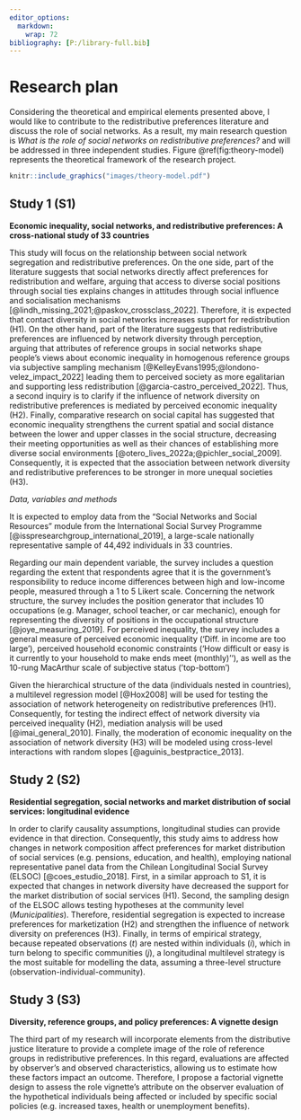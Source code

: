 ```yaml
---
editor_options:
  markdown:
    wrap: 72
bibliography: [P:/library-full.bib]     
---
```

# Research plan  

Considering the theoretical and empirical elements presented above, I would like to contribute to the redistributive preferences literature and discuss the role of social networks. As a result, my main research question is *What is the role of social networks on redistributive preferences?* and will be addressed in three independent studies. Figure  \@ref(fig:theory-model)  represents the theoretical framework of the research project.

```r
knitr::include_graphics("images/theory-model.pdf")
```

## Study 1 (S1)

**Economic inequality, social networks, and redistributive preferences: A cross-national study of 33 countries**

This study will focus on the relationship between social network segregation and redistributive preferences. On the one side, part of the literature suggests that social networks directly affect preferences for redistribution and welfare, arguing that access to diverse social positions through social ties explains changes in attitudes through social influence and socialisation mechanisms [@lindh_missing_2021;@paskov_crossclass_2022]. Therefore, it is expected that contact diversity in social networks increases support for redistribution (H1). On the other hand, part of the literature suggests that redistributive preferences are influenced by network diversity through perception, arguing that attributes of reference groups in social networks shape people's views about economic inequality in homogenous reference groups via subjective sampling mechanism [@KelleyEvans1995;@londono-velez_impact_2022] leading them to perceived society as more egalitarian and supporting less redistribution [@garcia-castro_perceived_2022]. Thus,  a second inquiry is to clarify if the influence of network diversity on redistributive preferences is mediated by perceived economic inequality (H2). Finally, comparative research on social capital has suggested that economic inequality strengthens the current spatial and social distance between the lower and upper classes in the social structure, decreasing their meeting opportunities as well as their chances of establishing more diverse social environments  [@otero_lives_2022a;@pichler_social_2009]. Consequently, it is expected that the association between network diversity and redistributive preferences to be stronger in more unequal societies (H3). 

*Data, variables and methods* 

It is expected to employ data from the "Social Networks and Social Resources" module from the International Social Survey Programme [@isspresearchgroup_international_2019], a large-scale nationally representative sample of 44,492 individuals in 33 countries. 

Regarding our main dependent variable, the survey includes a question regarding the extent that respondents agree that it is the government's responsibility to reduce income differences between high and low-income people, measured through a 1 to 5 Likert scale. Concerning the network structure, the survey includes the position generator that includes 10 occupations (e.g. Manager, school teacher, or car mechanic), enough for representing the diversity of positions in the occupational structure [@joye_measuring_2019]. For perceived inequality, the survey includes a general measure of perceived economic inequality ('Diff. in income are too large'), perceived household economic constraints ('How difficult or easy is it currently to your household to make ends meet (monthly)''), as well as the 10-rung MacArthur scale of subjective status ('top-bottom') 

Given the hierarchical structure of the data (individuals nested in countries), a multilevel regression model [@Hox2008] will be used for testing the association of network heterogeneity on redistributive preferences (H1). Consequently, for testing the indirect effect of network diversity via perceived inequality (H2), mediation analysis will be used [@imai_general_2010].  Finally, the moderation of economic inequality on the association of network diversity  (H3) will be modeled using cross-level interactions with random slopes [@aguinis_bestpractice_2013].

## Study 2 (S2)

**Residential segregation, social networks and market distribution of social services: longitudinal evidence** 

In order to clarify causality assumptions, longitudinal studies can provide evidence in that direction. Consequently, this study aims to address how changes in network composition affect preferences for market distribution of social services (e.g. pensions, education, and health), employing national representative panel data from the Chilean Longitudinal Social Survey (ELSOC) [@coes_estudio_2018]. First, in a similar approach to S1, it is expected that changes in network diversity have decreased the support for the market distribution of social services (H1). Second, the sampling design of the ELSOC allows testing hypotheses at the community level (*Municipalities*). Therefore, residential segregation is expected to increase preferences for marketization (H2) and strengthen the influence of network diversity on preferences (H3). Finally, in terms of empirical strategy, because repeated observations ($t$) are nested within individuals ($i$), which in turn belong to specific communities ($j$), a longitudinal multilevel strategy is the most suitable for modelling the data, assuming a three-level structure (observation-individual-community). 

## Study 3 (S3)

**Diversity, reference groups, and policy preferences: A vignette design**

The third part of my research will incorporate elements from the distributive justice literature to provide a complete image of the role of reference groups in redistributive preferences. In this regard, evaluations are affected by observer's and observed characteristics, allowing us to estimate how these factors impact an outcome. Therefore, I propose a factorial vignette design to assess the role vignette's attribute on the observer evaluation of the hypothetical individuals being affected or included by specific social policies (e.g. increased taxes, health or unemployment benefits). 
